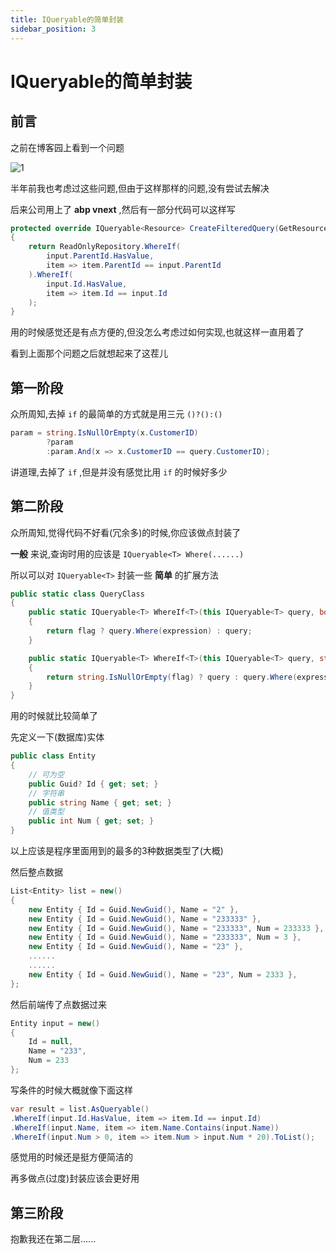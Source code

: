 ```yaml
---
title: IQueryable的简单封装
sidebar_position: 3
---
```

# IQueryable的简单封装

## 前言

之前在博客园上看到一个问题

![1](/img/queryquestion.webp)

半年前我也考虑过这些问题,但由于这样那样的问题,没有尝试去解决

后来公司用上了 **abp vnext** ,然后有一部分代码可以这样写

```csharp
protected override IQueryable<Resource> CreateFilteredQuery(GetResourceDto input)
{
    return ReadOnlyRepository.WhereIf(
        input.ParentId.HasValue,
        item => item.ParentId == input.ParentId
    ).WhereIf(
        input.Id.HasValue,
        item => item.Id == input.Id
    );
}
```

用的时候感觉还是有点方便的,但没怎么考虑过如何实现,也就这样一直用着了

看到上面那个问题之后就想起来了这茬儿

## 第一阶段

众所周知,去掉 `if` 的最简单的方式就是用三元 `()?():()`

```csharp
param = string.IsNullOrEmpty(x.CustomerID)
        ?param
        :param.And(x => x.CustomerID == query.CustomerID);
```

讲道理,去掉了 `if` ,但是并没有感觉比用 `if` 的时候好多少

## 第二阶段

众所周知,觉得代码不好看(冗余多)的时候,你应该做点封装了

**一般** 来说,查询时用的应该是 `IQueryable<T> Where(......)`

所以可以对 `IQueryable<T>` 封装一些 **简单** 的扩展方法

```csharp
public static class QueryClass
{
    public static IQueryable<T> WhereIf<T>(this IQueryable<T> query, bool flag, Expression<Func<T, bool>> expression)
    {
        return flag ? query.Where(expression) : query;
    }

    public static IQueryable<T> WhereIf<T>(this IQueryable<T> query, string flag, Expression<Func<T, bool>> expression)
    {
        return string.IsNullOrEmpty(flag) ? query : query.Where(expression);
    }
}
```

用的时候就比较简单了

先定义一下(数据库)实体

```csharp
public class Entity
{
    // 可为空
    public Guid? Id { get; set; }
    // 字符串
    public string Name { get; set; }
    // 值类型
    public int Num { get; set; }
}
```

以上应该是程序里面用到的最多的3种数据类型了(大概)

然后整点数据

```csharp
List<Entity> list = new()
{
    new Entity { Id = Guid.NewGuid(), Name = "2" },
    new Entity { Id = Guid.NewGuid(), Name = "233333" },
    new Entity { Id = Guid.NewGuid(), Name = "233333", Num = 233333 },
    new Entity { Id = Guid.NewGuid(), Name = "233333", Num = 3 },
    new Entity { Id = Guid.NewGuid(), Name = "23" },
    ......
    ......
    new Entity { Id = Guid.NewGuid(), Name = "23", Num = 2333 },
};
```

然后前端传了点数据过来

```csharp
Entity input = new()
{
    Id = null,
    Name = "233",
    Num = 233
};
```

写条件的时候大概就像下面这样

```csharp
var result = list.AsQueryable()
.WhereIf(input.Id.HasValue, item => item.Id == input.Id)
.WhereIf(input.Name, item => item.Name.Contains(input.Name))
.WhereIf(input.Num > 0, item => item.Num > input.Num * 20).ToList();
```

感觉用的时候还是挺方便简洁的

再多做点(过度)封装应该会更好用

## 第三阶段

抱歉我还在第二层......


